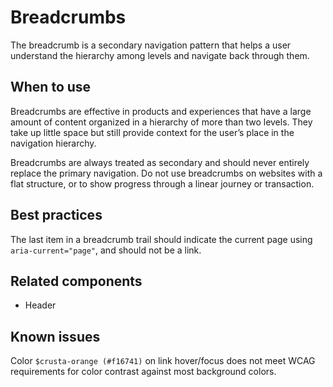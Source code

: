 
<Meta title="Components/Breadcrumbs" />

# Breadcrumbs

The breadcrumb is a secondary navigation pattern that helps a user understand the
hierarchy among levels and navigate back through them.

## When to use

Breadcrumbs are effective in products and experiences that have a large amount
of content organized in a hierarchy of more than two levels. They take up little
space but still provide context for the user’s place in the navigation hierarchy.

Breadcrumbs are always treated as secondary and should never entirely replace
the primary navigation. Do not use breadcrumbs on websites with a flat structure,
or to show progress through a linear journey or transaction.

## Best practices

The last item in a breadcrumb trail should indicate the current page using 
`aria-current="page"`, and should not be a link.

## Related components

- Header

## Known issues

Color `$crusta-orange (#f16741)` on link hover/focus does not meet WCAG requirements for color 
contrast against most background colors.

<Story story={stories.basic} />
